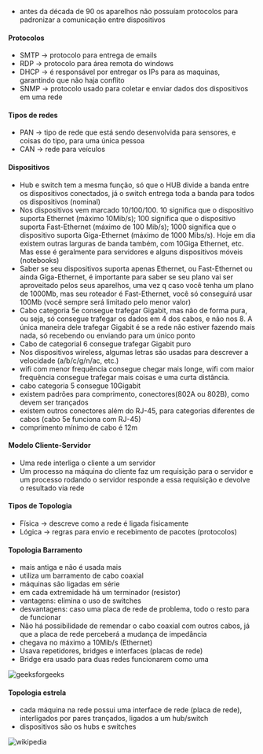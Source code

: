 






-   antes da década de 90 os aparelhos não possuíam protocolos para
    padronizar a comunicação entre dispositivos








#### Protocolos

-   SMTP → protocolo para entrega de emails
-   RDP → protocolo para área remota do windows
-   DHCP → é responsável por entregar os IPs para as maquinas,
    garantindo que não haja conflito
-   SNMP → protocolo usado para coletar e enviar dados dos dispositivos
    em uma rede








#### Tipos de redes

-   PAN → tipo de rede que está sendo desenvolvida para sensores, e
    coisas do tipo, para uma única pessoa
-   CAN → rede para veículos








#### Dispositivos

-   Hub e switch tem a mesma função, só que o HUB divide a banda entre
    os dispositivos conectados, já o switch entrega toda a banda para
    todos os dispositivos (nominal)
-   Nos dispositivos vem marcado 10/100/100. 10 significa que o
    dispositivo suporta Ethernet (máximo 10Mib/s); 100 significa que o
    dispositivo suporta Fast-Ethernet (máximo de 100 Mib/s); 1000
    significa que o dispositivo suporta Giga-Ethernet (máximo de 1000
    Mibs/s). Hoje em dia existem outras larguras de banda também, com
    10Giga Ethernet, etc. Mas esse é geralmente para servidores e alguns
    dispositivos móveis (notebooks)
-   Saber se seu dispositivos suporta apenas Ethernet, ou Fast-Ethernet
    ou ainda Giga-Ethernet, é importante para saber se seu plano vai ser
    aproveitado pelos seus aparelhos, uma vez q caso você tenha um plano
    de 1000Mb, mas seu roteador é Fast-Ethernet, você só conseguirá usar
    100Mb (você sempre será limitado pelo menor valor)
-   Cabo categoria 5e consegue trafegar Gigabit, mas não de forma pura,
    ou seja, só consegue trafegar os dados em 4 dos cabos, e não nos 8.
    A única maneira dele trafegar Gigabit é se a rede não estiver
    fazendo mais nada, só recebendo ou enviando para um único ponto
-   Cabo de categorial 6 consegue trafegar Gigabit puro
-   Nos dispositivos wireless, algumas letras são usadas para descrever
    a velocidade (a/b/c/g/n/ac, etc.)
-   wifi com menor frequência consegue chegar mais longe, wifi com maior
    frequência consegue trafegar mais coisas e uma curta distância.
-   cabo categoria 5 consegue 10Gigabit
-   existem padrões para comprimento, conectores(802A ou 802B), como
    devem ser trançados
-   existem outros conectores além do RJ-45, para categorias diferentes
    de cabos (cabo 5e funciona com RJ-45)
-   comprimento mínimo de cabo é 12m








#### Modelo Cliente-Servidor

-   Uma rede interliga o cliente a um servidor
-   Um processo na máquina do cliente faz um requisição para o servidor
    e um processo rodando o servidor responde a essa requisição e
    devolve o resultado via rede








#### Tipos de Topologia

-   Física → descreve como a rede é ligada fisicamente
-   Lógica → regras para envio e recebimento de pacotes (protocolos)








#### Topologia Barramento

-   mais antiga e não é usada mais
-   utiliza um barramento de cabo coaxial
-   máquinas são ligadas em série
-   em cada extremidade há um terminador (resistor)
-   vantagens: elimina o uso de switches
-   desvantagens: caso uma placa de rede de problema, todo o resto para
    de funcionar
-   Não há possibilidade de remendar o cabo coaxial com outros cabos, já
    que a placa de rede perceberá a mudança de impedância
-   chegava no máximo a 10Mib/s (Ethernet)
-   Usava repetidores, bridges e interfaces (placas de rede)
-   Bridge era usado para duas redes funcionarem como uma

![[geeksforgeeks](https://www.geeksforgeeks.org/advantages-and-disadvantages-of-bus-topology/)](image_395.png)








#### Topologia estrela

-   cada máquina na rede possui uma interface de rede (placa de rede),
    interligados por pares trançados, ligados a um hub/switch
-   dispositivos são os hubs e switches

![[wikipedia](https://en.wikipedia.org/wiki/Star_network)](image_396.png)



